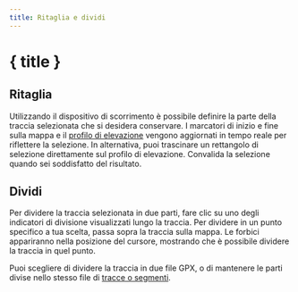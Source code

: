 ```yaml
---
title: Ritaglia e dividi
---
```


<script>
</script>

# <ScissorsIcon size="24" class="inline-block" style="margin-bottom: 5px" /> { title }

## Ritaglia

Utilizzando il dispositivo di scorrimento è possibile definire la parte della traccia selezionata che si desidera conservare.
I marcatori di inizio e fine sulla mappa e il [profilo di elevazione](../files-and-stats) vengono aggiornati in tempo reale per riflettere la selezione.
In alternativa, puoi trascinare un rettangolo di selezione direttamente sul profilo di elevazione.
Convalida la selezione quando sei soddisfatto del risultato.

<div class="flex flex-row justify-center">
    <Scissors class="text-foreground p-3 border rounded-md shadow-lg" />
</div>

## Dividi

Per dividere la traccia selezionata in due parti, fare clic su uno degli indicatori di divisione visualizzati lungo la traccia.
Per dividere in un punto specifico a tua scelta, passa sopra la traccia sulla mappa.
Le forbici appariranno nella posizione del cursore, mostrando che è possibile dividere la traccia in quel punto.

Puoi scegliere di dividere la traccia in due file GPX, o di mantenere le parti divise nello stesso file di [tracce o segmenti](../gpx).

<DocsImage src="tools/split" alt="Hovering over the selected trace turns your cursor into scissors." />
